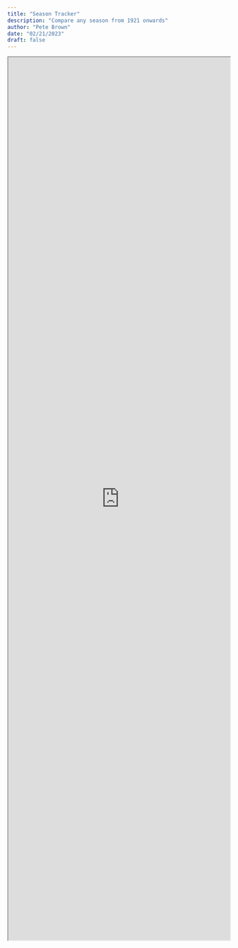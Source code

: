 ```yaml
---
title: "Season Tracker"
description: "Compare any season from 1921 onwards"
author: "Pete Brown"
date: "02/21/2023"
draft: false
---
```


```{=html}
<iframe width="100%" height="2000" src="https://petebrown.shinyapps.io/seasons/" title="Season tracker"></iframe>
```
